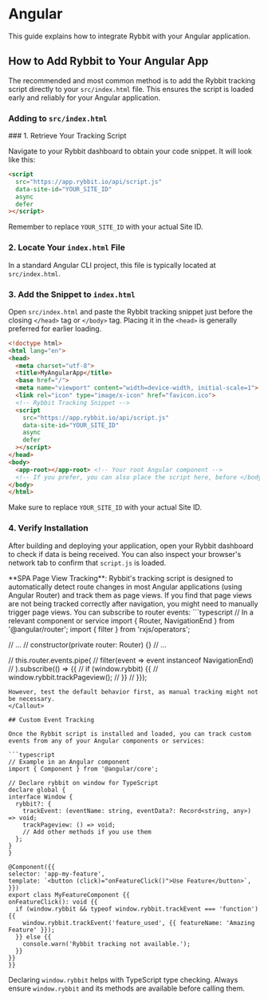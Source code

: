 
# Angular

This guide explains how to integrate Rybbit with your Angular application.

## How to Add Rybbit to Your Angular App

The recommended and most common method is to add the Rybbit tracking script directly to your `src/index.html` file. This ensures the script is loaded early and reliably for your Angular application.

### Adding to `src/index.html`

<Steps>
### 1. Retrieve Your Tracking Script

Navigate to your Rybbit dashboard to obtain your code snippet. It will look like this:

```html
<script
  src="https://app.rybbit.io/api/script.js"
  data-site-id="YOUR_SITE_ID"
  async
  defer
></script>
```
Remember to replace `YOUR_SITE_ID` with your actual Site ID.

### 2. Locate Your `index.html` File

In a standard Angular CLI project, this file is typically located at `src/index.html`.

### 3. Add the Snippet to `index.html`

Open `src/index.html` and paste the Rybbit tracking snippet just before the closing `</head>` tag or `</body>` tag. Placing it in the `<head>` is generally preferred for earlier loading.

```html filename="src/index.html"
<!doctype html>
<html lang="en">
<head>
  <meta charset="utf-8">
  <title>MyAngularApp</title>
  <base href="/">
  <meta name="viewport" content="width=device-width, initial-scale=1">
  <link rel="icon" type="image/x-icon" href="favicon.ico">
  <!-- Rybbit Tracking Snippet -->
  <script
    src="https://app.rybbit.io/api/script.js"
    data-site-id="YOUR_SITE_ID"
    async
    defer
  ></script>
</head>
<body>
  <app-root></app-root> <!-- Your root Angular component -->
  <!-- If you prefer, you can also place the script here, before </body> -->
</body>
</html>
```
Make sure to replace `YOUR_SITE_ID` with your actual Site ID.

### 4. Verify Installation

After building and deploying your application, open your Rybbit dashboard to check if data is being received. You can also inspect your browser's network tab to confirm that `script.js` is loaded.
</Steps>

<Callout type="info">
  **SPA Page View Tracking**: Rybbit's tracking script is designed to automatically detect route changes in most Angular applications (using Angular Router) and track them as page views. If you find that page views are not being tracked correctly after navigation, you might need to manually trigger page views. You can subscribe to router events:
  ```typescript
  // In a relevant component or service
  import { Router, NavigationEnd } from '@angular/router';
  import { filter } from 'rxjs/operators';

  // ...
  // constructor(private router: Router) {}
  // ...

  // this.router.events.pipe(
  //   filter(event => event instanceof NavigationEnd)
  // ).subscribe(() => {{
  //   if (window.rybbit) {{
  //     window.rybbit.trackPageview();
  //   }}
  // }});
  ```
  However, test the default behavior first, as manual tracking might not be necessary.
</Callout>

## Custom Event Tracking

Once the Rybbit script is installed and loaded, you can track custom events from any of your Angular components or services:

```typescript
// Example in an Angular component
import { Component } from '@angular/core';

// Declare rybbit on window for TypeScript
declare global {
  interface Window {
    rybbit?: {
      trackEvent: (eventName: string, eventData?: Record<string, any>) => void;
      trackPageview: () => void;
      // Add other methods if you use them
    };
  }
}

@Component({{
  selector: 'app-my-feature',
  template: `<button (click)="onFeatureClick()">Use Feature</button>`,
}})
export class MyFeatureComponent {{
  onFeatureClick(): void {{
    if (window.rybbit && typeof window.rybbit.trackEvent === 'function') {{
      window.rybbit.trackEvent('feature_used', {{ featureName: 'Amazing Feature' }});
    }} else {{
      console.warn('Rybbit tracking not available.');
    }}
  }}
}}
```
Declaring `window.rybbit` helps with TypeScript type checking. Always ensure `window.rybbit` and its methods are available before calling them.